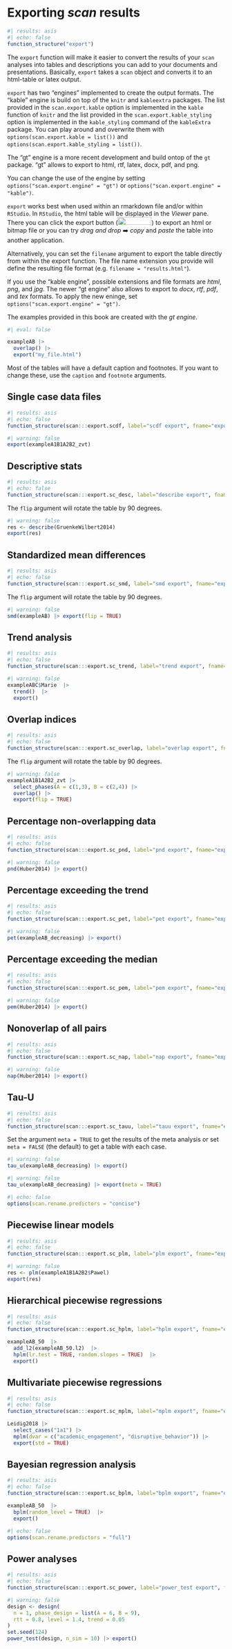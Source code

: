 # Exporting *scan* results {#sec-export}

```r
#| results: asis
#| echo: false
function_structure("export")
```

The `export` function will make it easier to convert the results of your `scan` analyses into tables and descriptions you can add to your documents and presentations. Basically, `export` takes a `scan` object and converts it to an html-table or latex output.

::: callout-note
`export` has two "engines" implemented to create the output formats. The "kable" engine is build on top of the `knitr` and `kableextra` packages. The list provided in the `scan.export.kable` option is implemented in the `kable` function of `knitr` and the list provided in the `scan.export.kable_styling` option is implemented in the `kable_styling` command of the `kableExtra` package. You can play around and overwrite them with `options(scan.export.kable = list())` and `options(scan.export.kable_styling = list())`.

The "gt" engine is a more recent development and build ontop of the `gt` package. "gt" allows to export to html, rtf, latex, docx, pdf, and png.

You can change the use of the engine by setting `options("scan.export.engine" = "gt")` or `options("scan.export.engine" = "kable")`.
:::

`export` works best when used within an rmarkdown file and/or within `RStudio`. In `RStudio`, the html table will be displayed in the *Viewer* pane. There you can click the export button (![](images/Screenshot%202023-08-02%20at%2013.31.05.png){width="78" height="18"}) to export an html or bitmap file or you can try *drag and drop* ➡️ *copy* and *paste* the table into another application.

Alternatively, you can set the `filename` argument to export the table directly from within the export function. The file name extension you provide will define the resulting file format (e.g. `filename = "results.html"`).

If you use the "kable engine", possible extensions and file formats are *html*, *png*, and *jpg*. The newer "gt engine" also allows to export to *docx*, *rtf*, *pdf*, and *tex* formats. To apply the new eninge, set `options("scan.export.engine" = "gt")`.

The examples provided in this book are created with the *gt engine*.

```r
#| eval: false

exampleAB |> 
  overlap() |> 
  export("my_file.html")
```

Most of the tables will have a default caption and footnotes. If you want to change these, use the `caption` and `footnote` arguments.

## Single case data files

```r
#| results: asis
#| echo: false
function_structure(scan:::export.scdf, label="scdf export", fname="export")
```

```r
#| warning: false
export(exampleA1B1A2B2_zvt)
```

## Descriptive stats

```r
#| results: asis
#| echo: false
function_structure(scan:::export.sc_desc, label="describe export", fname="export")
```

The `flip` argument will rotate the table by 90 degrees.

```r
#| warning: false
res <- describe(GruenkeWilbert2014)
export(res)
```

## Standardized mean differences

```r
#| results: asis
#| echo: false
function_structure(scan:::export.sc_smd, label="smd export", fname="export")
```

The `flip` argument will rotate the table by 90 degrees.

```r
#| warning: false
smd(exampleAB) |> export(flip = TRUE)
```

## Trend analysis

```r
#| results: asis
#| echo: false
function_structure(scan:::export.sc_trend, label="trend export", fname="export")
```

```r
#| warning: false
exampleABC$Marie  |> 
  trend()  |> 
  export()
```

## Overlap indices

```r
#| results: asis
#| echo: false
function_structure(scan:::export.sc_overlap, label="overlap export", fname="export")
```

The `flip` argument will rotate the table by 90 degrees.

```r
#| warning: false
exampleA1B1A2B2_zvt |> 
  select_phases(A = c(1,3), B = c(2,4)) |> 
  overlap() |> 
  export(flip = TRUE)
```

## Percentage non-overlapping data

```r
#| results: asis
#| echo: false
function_structure(scan:::export.sc_pnd, label="pnd export", fname="export")
```

```r
#| warning: false
pnd(Huber2014) |> export()
```

## Percentage exceeding the trend

```r
#| results: asis
#| echo: false
function_structure(scan:::export.sc_pet, label="pet export", fname="export")
```

```r
#| warning: false
pet(exampleAB_decreasing) |> export()
```

## Percentage exceeding the median

```r
#| results: asis
#| echo: false
function_structure(scan:::export.sc_pem, label="pem export", fname="export")
```

```r
#| warning: false
pem(Huber2014) |> export()
```

## Nonoverlap of all pairs

```r
#| results: asis
#| echo: false
function_structure(scan:::export.sc_nap, label="nap export", fname="export")
```

```r
#| warning: false
nap(Huber2014) |> export()
```

## Tau-U

```r
#| results: asis
#| echo: false
function_structure(scan:::export.sc_tauu, label="tauu export", fname="export")
```

Set the argument `meta = TRUE` to get the results of the meta analysis or set `meta = FALSE` (the default) to get a table with each case.

```r
#| warning: false
tau_u(exampleAB_decreasing) |> export()
```

```r
#| warning: false
tau_u(exampleAB_decreasing) |> export(meta = TRUE)
```

```r
#| echo: false
options(scan.rename.predictors = "concise")
```

## Piecewise linear models

```r
#| results: asis
#| echo: false
function_structure(scan:::export.sc_plm, label="plm export", fname="export")
```

```r
#| warning: false
res <- plm(exampleA1B1A2B2$Pawel)
export(res)
```

## Hierarchical piecewise regressions

```r
#| results: asis
#| echo: false
function_structure(scan:::export.sc_hplm, label="hplm export", fname="export")
```

```r
exampleAB_50  |> 
  add_l2(exampleAB_50.l2)  |> 
  hplm(lr.test = TRUE, random.slopes = TRUE)  |> 
  export()
```

## Multivariate piecewise regressions

```r
#| results: asis
#| echo: false
function_structure(scan:::export.sc_mplm, label="mplm export", fname="export")
```

```r
Leidig2018 |> 
  select_cases("1a1") |> 
  mplm(dvar = c("academic_engagement", "disruptive_behavior")) |> 
  export(std = TRUE)
```

## Bayesian regression analysis

```r
#| results: asis
#| echo: false
function_structure(scan:::export.sc_bplm, label="bplm export", fname="export")
```

```r
exampleAB_50  |> 
  bplm(random_level = TRUE)  |> 
  export()
```

```r
#| echo: false
options(scan.rename.predictors = "full")
```

## Power analyses {#sec-power}

```r
#| results: asis
#| echo: false
function_structure(scan:::export.sc_power, label="power_test export", fname="export")
```

```r
#| warning: false
design <- design(
  n = 1, phase_design = list(A = 6, B = 9),
  rtt = 0.8, level = 1.4, trend = 0.05
)
set.seed(124)
power_test(design, n_sim = 10) |> export()
```
